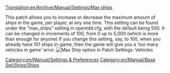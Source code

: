 [[Translation:en/Archive/Manual/Settings/Max ships]]


This patch allows you to increase or decrease the maximum amount of ships in the game, per player, at any one time. This setting can be found under the "max_ships" setting in opentdd.cfg, with the default being 500. It can be changed in increments of 100, from 0 up to 5,000 (which is more than enough for anyone) If you change this setting, say, to 100, when you already have 101 ships in-game, then the game will give you a 'too many vehicles in game' error.
[[File:en/Archive/Manual/Settings/Maxvehiclesships.png|frame|Max Ship option in Patch Settings: Vehicles]]
[[Category:en/Manual/Settings & Preferences]]
[[Category:en/Manual/Base Set/Ships/Ships]]